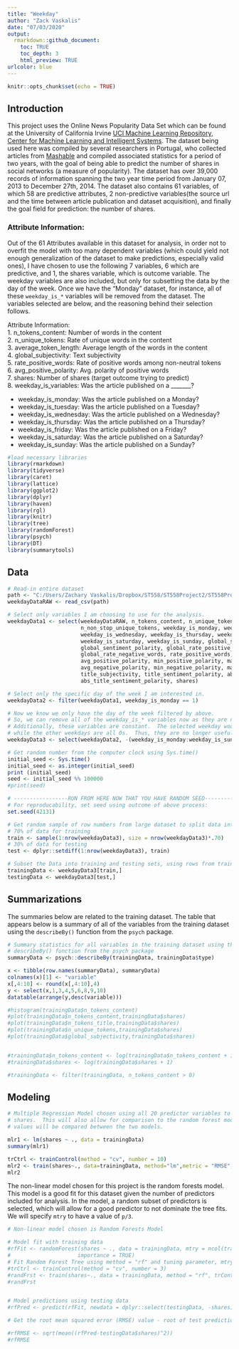 ```yaml
---
title: "Weekday"
author: "Zack Vaskalis"
date: "07/03/2020"
output: 
  rmarkdown::github_document:
    toc: TRUE
    toc_depth: 3
    html_preview: TRUE
urlcolor: blue
---
```


```r
knitr::opts_chunk$set(echo = TRUE)
```

## Introduction

This project uses the Online News Popularity Data Set which can be found at the University of California Irvine [UCI Machine Learning Repository, Center for Machine Learning and Intelligent Systems](https://archive.ics.uci.edu/ml/datasets/Online+News+Popularity#). The dataset being used here was compiled by several researchers in Portugal, who collected articles from [Mashable](www.mashable.com) and compiled associated statistics for a period of two years, with the goal of being able to predict the number of shares in social networks (a measure of popularity). The dataset has over 39,000 records of information spanning the two year time period from January 07, 2013 to December 27th, 2014.  The dataset also contains 61 variables, of which 58 are predictive attributes, 2 non-predictive variables(the source url and the time between article publication and dataset acquisition), and finally the goal field for prediction: the number of shares.

### Attribute Information:

Out of the 61 Attributes available in this dataset for analysis, in order not to overfit the model with too many dependent variables (which could yield not enough generalization of the dataset to make predictions, especially valid ones), I have chosen to use the following 7 variables, 6 which are predictive, and 1, the shares variable, which is outcome variable.  The weekday variables are also included, but only for subsetting the data by the day of the week.  Once we have the "Monday" dataset, for instance, all of these `weekday_is_*` variables will be removed from the dataset.  The variables selected are below, and the reasoning behind their selection follows.

Attribute Information:    
1.  n_tokens_content: Number of words in the content    
2.  n_unique_tokens: Rate of unique words in the content    
3.  average_token_length: Average length of the words in the content    
4.  global_subjectivity: Text subjectivity    
5.  rate_positive_words: Rate of positive words among non-neutral tokens    
6.  avg_positive_polarity: Avg. polarity of positive words    
7.  shares: Number of shares (target outcome trying to predict)    
8.  weekday_is_variables: Was the article published on a _______?    

*  weekday_is_monday: Was the article published on a Monday?    
*  weekday_is_tuesday: Was the article published on a Tuesday?    
*  weekday_is_wednesday: Was the article published on a Wednesday?    
*  weekday_is_thursday: Was the article published on a Thursday?    
*  weekday_is_friday: Was the article published on a Friday?    
*  weekday_is_saturday: Was the article published on a Saturday?    
*  weekday_is_sunday: Was the article published on a Sunday?    




```r
#load necessary libraries
library(rmarkdown)
library(tidyverse)
library(caret)
library(lattice)
library(ggplot2)
library(dplyr)
library(haven)
library(rgl)
library(knitr)
library(tree)
library(randomForest)
library(psych)
library(DT)
library(summarytools)
```

## Data

```r
# Read-in entire dataset
path <- "C:/Users/Zachary Vaskalis/Dropbox/ST558/ST558Project2/ST558Project2/OnlineNewsPopularity.csv"
weekdayDataRAW <- read_csv(path)

# Select only variables I am choosing to use for the analysis.
weekdayData1 <- select(weekdayDataRAW, n_tokens_content, n_unique_tokens,
                       n_non_stop_unique_tokens, weekday_is_monday, weekday_is_tuesday,
                       weekday_is_wednesday, weekday_is_thursday, weekday_is_friday,
                       weekday_is_saturday, weekday_is_sunday, global_subjectivity,
                       global_sentiment_polarity, global_rate_positive_words,
                       global_rate_negative_words, rate_positive_words, rate_negative_words,
                       avg_positive_polarity, min_positive_polarity, max_positive_polarity,
                       avg_negative_polarity, min_negative_polarity, max_negative_polarity,
                       title_subjectivity, title_sentiment_polarity, abs_title_subjectivity,
                       abs_title_sentiment_polarity, shares)

# Select only the specific day of the week I am interested in.
weekdayData2 <- filter(weekdayData1, weekday_is_monday == 1)

# Now we know we only have the day of the week filtered by above.
# So, we can remove all of the weekday_is_* variables now as they are no longer needed.
# Additionally, these variables are constant.  The selected weekday would contain all 1s,
# while the other weekdays are all 0s.  Thus, they are no longer useful for analysis.
weekdayData3 <- select(weekdayData2, -(weekday_is_monday:weekday_is_sunday))

```


```r
# Get random number from the computer clock using Sys.time()
initial_seed <- Sys.time()
initial_seed <- as.integer(initial_seed)
print (initial_seed)
seed <- initial_seed %% 100000
#print(seed)

# -----------------RUN FROM HERE NOW THAT YOU HAVE RANDOM SEED-------------------------
# For reproducability, set seed using outcome of above process:
set.seed(42131)

# Get random sample of row numbers from large dataset to split data into train and test:
# 70% of data for training
train <- sample(1:nrow(weekdayData3), size = nrow(weekdayData3)*.70) 
# 30% of data for testing
test <- dplyr::setdiff(1:nrow(weekdayData3), train)

# Subset the Data into training and testing sets, using rows from train and test:
trainingData <- weekdayData3[train,]
testingData <- weekdayData3[test,]
```



## Summarizations

The summaries below are related to the training dataset.  The table that appears below is a summary of all of the variables from the training dataset using the `describeBy()` function from the `psych` package.

```r
# Summary statistics for all variables in the training dataset using the
# describeBy() function from the psych package
summaryData <- psych::describeBy(trainingData, trainingData$type)

x <- tibble(row.names(summaryData), summaryData) 
colnames(x)[1] <- "variable"
x[,4:10] <- round(x[,4:10],4)
y <- select(x,1,3,4,5,6,8,9,10)
datatable(arrange(y,desc(variable)))

#histogram(trainingData$n_tokens_content)
#plot(trainingData$n_tokens_content,trainingData$shares)
#plot(trainingData$n_tokens_title,trainingData$shares)
#plot(trainingData$n_unique_tokens,trainingData$shares)
#plot(trainingData$global_subjectivity,trainingData$shares)


#trainingData$n_tokens_content <- log(trainingData$n_tokens_content + 1)
#trainingData$shares <- log(trainingData$shares + 1)

#trainingData <- filter(trainingData, n_tokens_content > 0)

```

## Modeling

```r
# Multiple Regression Model chosen using all 20 predictor variables to try to predict
# shares.  This will also allow for comparison to the random forest model, and RMSE 
# values will be compared between the two models.

mlr1 <- lm(shares ~ ., data = trainingData)
summary(mlr1)

trCtrl <- trainControl(method = "cv", number = 10)
mlr2 <- train(shares~., data=trainingData, method="lm",metric = "RMSE", trControl=trCtrl)
mlr2


```

The non-linear model chosen for this project is the random forests model.  This model is a good fit for this dataset given the number of predictors included for analysis.  In the model, a random subset of predictors is selected, which will allow for a good predictor to not dominate the tree fits.  We will specify `mtry` to have a value of `p/3`.

```r
# Non-linear model chosen is Random Forests Model  

# Model fit with training data
#rfFit <- randomForest(shares ~ ., data = trainingData, mtry = ncol(trainingData)/3,
#                     importance = TRUE)
# Fit Random Forest Tree using method = "rf" and tuning parameter, mtry
#trCtrl <- trainControl(method = "cv", number = 3)
#randFrst <- train(shares~., data = trainingData, method = "rf", trControl = trCtrl)
#randFrst


# Model predictions using testing data
#rfPred <- predict(rfFit, newdata = dplyr::select(testingData, -shares))

# Get the root mean squared error (RMSE) value - root of test prediction error

#rfRMSE <- sqrt(mean((rfPred-testingData$shares)^2))
#rfRMSE

```





